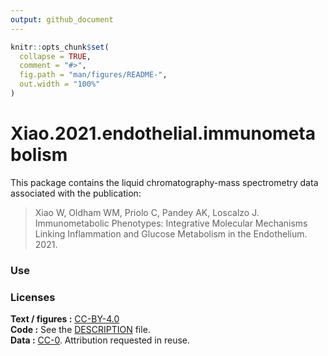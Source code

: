 ```yaml
---
output: github_document
---
```


<!-- README.md is generated from README.Rmd. Please edit that file -->

```r
knitr::opts_chunk$set(
  collapse = TRUE,
  comment = "#>",
  fig.path = "man/figures/README-",
  out.width = "100%"
)
```

# Xiao.2021.endothelial.immunometabolism

<!-- badges: start -->
<!-- badges: end -->

This package contains the liquid chromatography-mass spectrometry data associated
with the publication:

> Xiao W, Oldham WM, Priolo C, Pandey AK, Loscalzo J. Immunometabolic Phenotypes: 
Integrative Molecular Mechanisms Linking Inflammation and Glucose Metabolism in 
the Endothelium. 2021.

### Use



### Licenses

| **Text / figures :** [CC-BY-4.0](http://creativecommons.org/licenses/by/4.0/)
| **Code :** See the [DESCRIPTION](DESCRIPTION) file.
| **Data :** [CC-0](http://creativecommons.org/publicdomain/zero/1.0/). Attribution requested in reuse.
